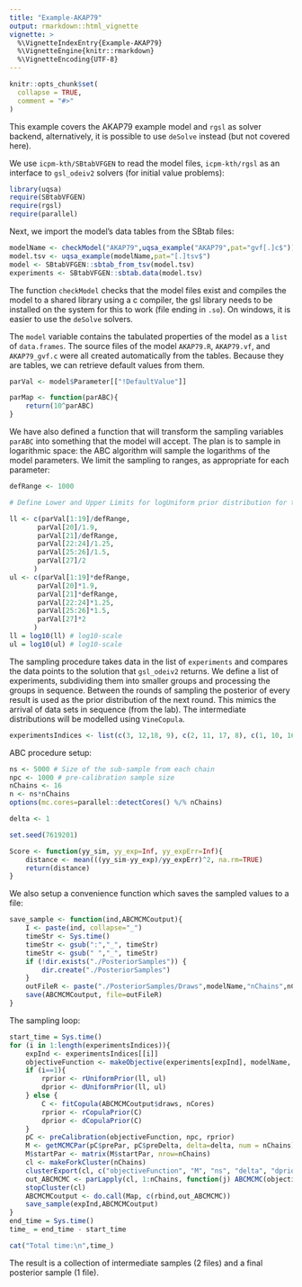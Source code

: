 ```yaml
---
title: "Example-AKAP79"
output: rmarkdown::html_vignette
vignette: >
  %\VignetteIndexEntry{Example-AKAP79}
  %\VignetteEngine{knitr::rmarkdown}
  %\VignetteEncoding{UTF-8}
---
```


```r
knitr::opts_chunk$set(
  collapse = TRUE,
  comment = "#>"
)
```

This example covers the AKAP79 example model and `rgsl` as solver
backend, alternatively, it is possible to use `deSolve` instead (but
not covered here).

We use `icpm-kth/SBtabVFGEN` to read the model files, `icpm-kth/rgsl` as an
interface to `gsl_odeiv2` solvers (for initial value problems):

```r
library(uqsa)
require(SBtabVFGEN)
require(rgsl)
require(parallel)
```

Next, we import the model's data tables from the SBtab files:

```r
modelName <- checkModel("AKAP79",uqsa_example("AKAP79",pat="gvf[.]c$"))
model.tsv <- uqsa_example(modelName,pat="[.]tsv$")
model <- SBtabVFGEN::sbtab_from_tsv(model.tsv)
experiments <- SBtabVFGEN::sbtab.data(model.tsv)
```

The function `checkModel` checks that the model files exist and
compiles the model to a shared library using a c compiler, the gsl
library needs to be installed on the system for this to work (file
ending in `.so`). On windows, it is easier to use the `deSolve`
solvers.

The `model` variable contains the tabulated properties of the model as
a `list` of `data.frames`. The source files of the model `AKAP79.R`,
`AKAP79.vf`, and `AKAP79_gvf.c` were all created automatically from
the tables. Because they are tables, we can retrieve default values
from them.

```r
parVal <- model$Parameter[["!DefaultValue"]]

parMap <- function(parABC){
	return(10^parABC)
}
```

We have also defined a function that will transform the sampling
variables `parABC` into something that the model will accept. The plan
is to sample in logarithmic space: the ABC algorithm will sample the
logarithms of the model parameters. We limit the sampling to ranges,
as appropriate for each parameter:

```r
defRange <- 1000

# Define Lower and Upper Limits for logUniform prior distribution for the parameters

ll <- c(parVal[1:19]/defRange,
       parVal[20]/1.9,
       parVal[21]/defRange,
       parVal[22:24]/1.25,
       parVal[25:26]/1.5,
       parVal[27]/2
      )
ul <- c(parVal[1:19]*defRange,
       parVal[20]*1.9,
       parVal[21]*defRange,
       parVal[22:24]*1.25,
       parVal[25:26]*1.5,
       parVal[27]*2
      )
ll = log10(ll) # log10-scale
ul = log10(ul) # log10-scale
```

The sampling procedure takes data in the list of `experiments` and
compares the data points to the solution that `gsl_odeiv2` returns. We
define a list of experiments, subdividing them into smaller groups and
processing the groups in sequence. Between the rounds of sampling the
posterior of every result is used as the prior distribution of the
next round. This mimics the arrival of data sets in sequence (from the
lab). The intermediate distributions will be modelled using
`VineCopula`.

```r
experimentsIndices <- list(c(3, 12,18, 9), c(2, 11, 17, 8), c(1, 10, 16, 7))
```

ABC procedure setup:

```r
ns <- 5000 # Size of the sub-sample from each chain
npc <- 1000 # pre-calibration sample size
nChains <- 16
n <- ns*nChains
options(mc.cores=parallel::detectCores() %/% nChains)

delta <- 1

set.seed(7619201)

Score <- function(yy_sim, yy_exp=Inf, yy_expErr=Inf){
	distance <- mean(((yy_sim-yy_exp)/yy_expErr)^2, na.rm=TRUE)
	return(distance)
}
```

We also setup a convenience function which saves the sampled values to a file:

```r
save_sample <- function(ind,ABCMCMCoutput){
	I <- paste(ind, collapse="_")
	timeStr <- Sys.time()
	timeStr <- gsub(":","_", timeStr)
	timeStr <- gsub(" ","_", timeStr)
	if (!dir.exists("./PosteriorSamples")) {
		dir.create("./PosteriorSamples")
	}
	outFileR <- paste("./PosteriorSamples/Draws",modelName,"nChains",nChains,"ns",ns,"npc",npc,I,timeStr,".RData",collapse="_",sep="_")
	save(ABCMCMCoutput, file=outFileR)
}
```

The sampling loop:

```r
start_time = Sys.time()
for (i in 1:length(experimentsIndices)){
	expInd <- experimentsIndices[[i]]
	objectiveFunction <- makeObjective(experiments[expInd], modelName, Score, parMap)
	if (i==1){
		rprior <- rUniformPrior(ll, ul)
		dprior <- dUniformPrior(ll, ul)
	} else {
		C <- fitCopula(ABCMCMCoutput$draws, nCores)
		rprior <- rCopulaPrior(C)
		dprior <- dCopulaPrior(C)
	}
	pC <- preCalibration(objectiveFunction, npc, rprior)
	M <- getMCMCPar(pC$prePar, pC$preDelta, delta=delta, num = nChains)
	M$startPar <- matrix(M$startPar, nrow=nChains)
	cl <- makeForkCluster(nChains)
	clusterExport(cl, c("objectiveFunction", "M", "ns", "delta", "dprior", "acceptanceProbability"))
	out_ABCMCMC <- parLapply(cl, 1:nChains, function(j) ABCMCMC(objectiveFunction, M$startPar[j,], ns, M$Sigma, delta, dprior, acceptanceProbability))
	stopCluster(cl)
	ABCMCMCoutput <- do.call(Map, c(rbind,out_ABCMCMC))
	save_sample(expInd,ABCMCMCoutput)
}
end_time = Sys.time()
time_ = end_time - start_time

cat("Total time:\n",time_)
```

The result is a collection of intermediate samples (2 files) and a final posterior sample (1 file).

